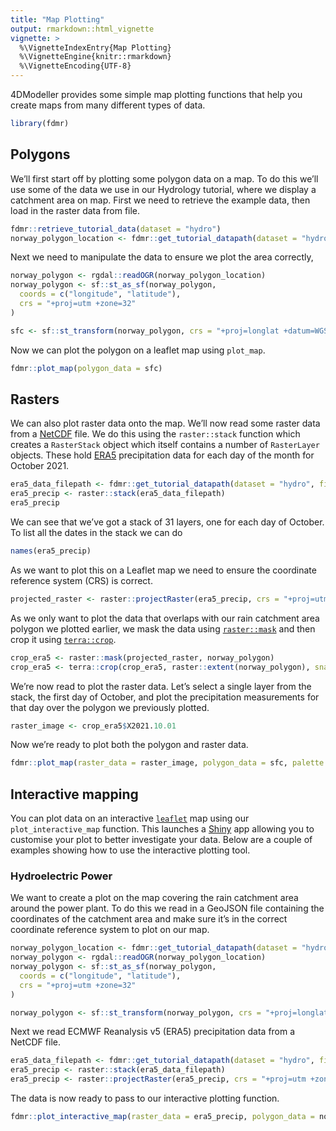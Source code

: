 ```yaml
---
title: "Map Plotting"
output: rmarkdown::html_vignette
vignette: >
  %\VignetteIndexEntry{Map Plotting}
  %\VignetteEngine{knitr::rmarkdown}
  %\VignetteEncoding{UTF-8}
---
```


4DModeller provides some simple map plotting functions that help you create maps from many different types of data.

```r
library(fdmr)
```
## Polygons

We'll first start off by plotting some polygon data on a map. To do this we'll use some of the data we use in our Hydrology tutorial, where we display a catchment area on map.
First we need to retrieve the example data, then load in the raster data from file.

```r
fdmr::retrieve_tutorial_data(dataset = "hydro")
norway_polygon_location <- fdmr::get_tutorial_datapath(dataset = "hydro", filename = "Kvilldal_Catch_Boundary.geojson")
```

Next we need to manipulate the data to ensure we plot the area correctly,

```r
norway_polygon <- rgdal::readOGR(norway_polygon_location)
norway_polygon <- sf::st_as_sf(norway_polygon,
  coords = c("longitude", "latitude"),
  crs = "+proj=utm +zone=32"
)

sfc <- sf::st_transform(norway_polygon, crs = "+proj=longlat +datum=WGS84")
```

Now we can plot the polygon on a leaflet map using `plot_map`.

```r
fdmr::plot_map(polygon_data = sfc)
```

## Rasters

We can also plot raster data onto the map. We'll now read some raster data from a [NetCDF](https://www.unidata.ucar.edu/software/netcdf/) file. We do this using the `raster::stack` function which creates a `RasterStack` object which itself contains a number of `RasterLayer` objects. These hold [ERA5](https://www.ecmwf.int/en/forecasts/dataset/ecmwf-reanalysis-v5) precipitation data for each day of the month for October 2021.

```r
era5_data_filepath <- fdmr::get_tutorial_datapath(dataset = "hydro", filename = "era5_land_daily.nc")
era5_precip <- raster::stack(era5_data_filepath)
era5_precip
```
We can see that we've got a stack of 31 layers, one for each day of October. To list all the dates in the stack we can do

```r
names(era5_precip)
```

As we want to plot this on a Leaflet map we need to ensure the coordinate reference system (CRS) is correct.

```r
projected_raster <- raster::projectRaster(era5_precip, crs = "+proj=utm +zone=32")
```

As we only want to plot the data that overlaps with our rain catchment area polygon we plotted earlier, we mask the data using [`raster::mask`](https://www.rdocumentation.org/packages/raster/versions/3.6-20/topics/mask) and then crop it using [`terra::crop`](https://www.rdocumentation.org/packages/terra/versions/1.7-29/topics/crop).

```r
crop_era5 <- raster::mask(projected_raster, norway_polygon)
crop_era5 <- terra::crop(crop_era5, raster::extent(norway_polygon), snap = "near")
```

We're now read to plot the raster data. Let's select a single layer from the stack, the first day of October, and plot the precipitation measurements for that day over the polygon we previously plotted.

```r
raster_image <- crop_era5$X2021.10.01
```

Now we're ready to plot both the polygon and raster data.

```r
fdmr::plot_map(raster_data = raster_image, polygon_data = sfc, palette = "viridis")
```

## Interactive mapping

You can plot data on an interactive [`leaflet`](https://rstudio.github.io/leaflet/) map using our `plot_interactive_map` function. This launches a [Shiny](https://shiny.posit.co/) app allowing you to customise your plot to better
investigate your data. Below are a couple of examples showing how to use the interactive plotting tool.

### Hydroelectric Power

We want to create a plot on the map covering the rain catchment area around the power plant. To do this we read in a GeoJSON file containing the coordinates of the catchment area and make sure it's in the correct coordinate reference system to plot on our map.

```r
norway_polygon_location <- fdmr::get_tutorial_datapath(dataset = "hydro", filename = "Kvilldal_Catch_Boundary.geojson")
norway_polygon <- rgdal::readOGR(norway_polygon_location)
norway_polygon <- sf::st_as_sf(norway_polygon,
  coords = c("longitude", "latitude"),
  crs = "+proj=utm +zone=32"
)

norway_polygon <- sf::st_transform(norway_polygon, crs = "+proj=longlat +datum=WGS84")
```

Next we read ECMWF Reanalysis v5 (ERA5) precipitation data from a NetCDF file.

```r
era5_data_filepath <- fdmr::get_tutorial_datapath(dataset = "hydro", filename = "era5_land_daily.nc")
era5_precip <- raster::stack(era5_data_filepath)
era5_precip <- raster::projectRaster(era5_precip, crs = "+proj=utm +zone=32")
```

The data is now ready to pass to our interactive plotting function.

```r
fdmr::plot_interactive_map(raster_data = era5_precip, polygon_data = norway_polygon)
```
